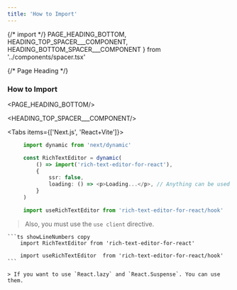 ```yaml
---
title: 'How to Import'
---
```

{/* import */}
    PAGE_HEADING_BOTTOM,
    HEADING_TOP_SPACER___COMPONENT, 
    HEADING_BOTTOM_SPACER___COMPONENT
} from '../components/spacer.tsx'



{/* Page Heading */}
### How to Import
<PAGE_HEADING_BOTTOM/>


<HEADING_TOP_SPACER___COMPONENT/>

<Tabs items={['Next.js', 'React+Vite']}>


  <Tab>

   ```ts showLineNumbers copy
        import dynamic from 'next/dynamic'

        const RichTextEditor = dynamic(
            () => import('rich-text-editor-for-react'),
            {
                ssr: false,
                loading: () => <p>Loading...</p>, // Anything can be used here as a loading component
            }
        )

        import useRichTextEditor from 'rich-text-editor-for-react/hook'

   ```

   > Also, you must use the `use client` directive.

  </Tab>



  <Tab>

    ```ts showLineNumbers copy
        import RichTextEditor from 'rich-text-editor-for-react'
        
        import useRichTextEditor  from 'rich-text-editor-for-react/hook'
    ```

    > If you want to use `React.lazy` and `React.Suspense`. You can use them.

  </Tab>

    

</Tabs>

